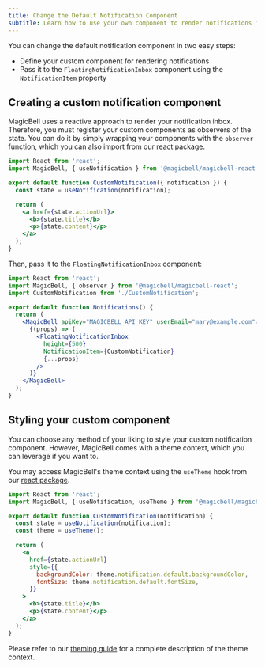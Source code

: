 ```yaml
---
title: Change the Default Notification Component
subtitle: Learn how to use your own component to render notifications in the notification inbox
---
```


You can change the default notification component in two easy steps:

- Define your custom component for rendering notifications
- Pass it to the `FloatingNotificationInbox` component using the `NotificationItem` property

## Creating a custom notification component

MagicBell uses a reactive approach to render your notification inbox. Therefore, you must register your custom components as observers of the state. You can do it by simply wrapping your components with the `observer` function, which you can also import from our [react package](https://www.npmjs.com/package/@magicbell/magicbell-react).

```jsx title=React
import React from 'react';
import MagicBell, { useNotification } from '@magicbell/magicbell-react';

export default function CustomNotification({ notification }) {
  const state = useNotification(notification);

  return (
    <a href={state.actionUrl}>
      <b>{state.title}</b>
      <p>{state.content}</p>
    </a>
  );
}
```

Then, pass it to the `FloatingNotificationInbox` component:

```jsx title=React
import React from 'react';
import MagicBell, { observer } from '@magicbell/magicbell-react';
import CustomNotification from './CustomNotification';

export default function Notifications() {
  return (
    <MagicBell apiKey="MAGICBELL_API_KEY" userEmail="mary@example.com">
      {(props) => (
        <FloatingNotificationInbox
          height={500}
          NotificationItem={CustomNotification}
          {...props}
        />
      )}
    </MagicBell>
  );
}
```

## Styling your custom component

You can choose any method of your liking to style your custom notification component. However, MagicBell comes with a theme context, which you can leverage if you want to.

You may access MagicBell's theme context using the `useTheme` hook from our [react package](https://www.npmjs.com/package/@magicbell/magicbell-react).

```jsx title=React
import React from 'react';
import MagicBell, { useNotification, useTheme } from '@magicbell/magicbell-react';

export default function CustomNotification(notification) {
  const state = useNotification(notification);
  const theme = useTheme();

  return (
    <a
      href={state.actionUrl}
      style={{
        backgroundColor: theme.notification.default.backgroundColor,
        fontSize: theme.notification.default.fontSize,
      }}
    >
      <b>{state.title}</b>
      <p>{state.content}</p>
    </a>
  );
}
```

Please refer to our [theming guide](/react/theme-customization) for a complete description of the theme context.
